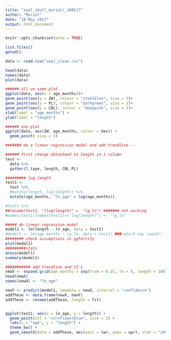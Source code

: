 ```yaml
---
title: "seal_skull_murielr_180517"
author: "Muriel"
date: "18 May 2017"
output: html_document
---
```


```r
knitr::opts_chunk$set(echo = TRUE)
```


```r
list.files()
getwd()

data <- read.csv("seal_clean.csv")

head(data)
names(data)
plot(data)

###### all on same plot
ggplot(data, aes(x = age_months))+
geom_point(aes(y = ZW), colour = "steelblue", size = 3)+
geom_point(aes(y = PL), colour = "darkgreen", size = 3)+
geom_point(aes(y = CBL), colour = "deeppink", size = 3)+
xlab(label = "age months") + 
ylab(label = "length")

###### one plot
ggplot(data, aes(ZW, age_months, colour = Sex)) +
  geom_point( size = 3)

####### do a linear regression model and add trendline -- 

###### first change datasheed to length in 1 column
test <-
  data %>%
  gather(l_type, length, CBL:PL)

######### log length
test1 <- 
  test %>%
  #mutate(length, log(length)) %>%
  mutate(age_months, "ln_age" = log(age_months))

#test1 %>%
##rename(test1, "(log(length)" =  "lg_ln") ####### not working
#names(test1)[names(test1)=="log(length)"] <- "lg_ln"

##### do linear regression model
model1 <- lm(length ~ ln_age, data = test1)
#model1 <- lm(age_months ~ lg_ln, data = test1) ### which way round!!
######## check assumptions in ggfortify
plot(model1)
#########stats
anova(model1)
summary(model1)

########### add trendline and CI's
newX <- expand.grid(age_months = seq(from = 0.25, to = 6, length = 100))
head(newX)
names(newX) <- "ln_age"

newY <- predict(model1, newdata = newX, interval = "confidence")
addThese <- data.frame(newX, newY)
addThese <- rename(addThese, length = fit)


ggplot(test1, aes(x = ln_age, y = length)) + 
  geom_point(col = "cornflowerblue", size = 3) +
  labs(x = "age", y = "length") +
  theme_bw() +
  geom_smooth(data = addThese, aes(ymin = lwr, ymax = upr), stat = "identity")
```
